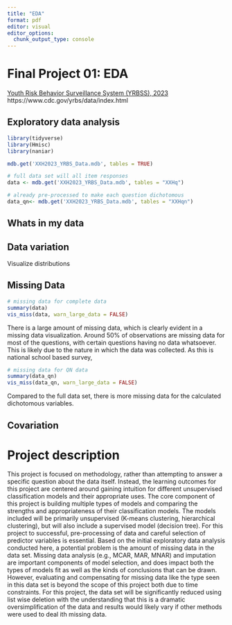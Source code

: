 ```yaml
---
title: "EDA"
format: pdf
editor: visual
editor_options: 
  chunk_output_type: console
---
```


# Final Project 01: EDA

[Youth Risk Behavior Surveillance System (YRBSS), 2023](https://www.cdc.gov/yrbs/data/index.html) https://www.cdc.gov/yrbs/data/index.html

## Exploratory data analysis
```r
library(tidyverse)
library(Hmisc)
library(naniar)

mdb.get('XXH2023_YRBS_Data.mdb', tables = TRUE)

# full data set will all item responses
data <- mdb.get('XXH2023_YRBS_Data.mdb', tables = "XXHq")

# already pre-processed to make each question dichotomous
data_qn<- mdb.get('XXH2023_YRBS_Data.mdb', tables = "XXHqn")
```

## Whats in my data

## Data variation
Visualize distributions
 
## Missing Data
```r
# missing data for complete data
summary(data)
vis_miss(data, warn_large_data = FALSE)
```
There is a large amount of missing data, which is clearly evident in a missing data visualization. Around 50% of observations are missing data for most of the questions, with certain questions having no data whatsoever. This is likely due to the nature in which the data was collected. As this is national school based survey, 

```r
# missing data for QN data
summary(data_qn)
vis_miss(data_qn, warn_large_data = FALSE)
```
Compared to the full data set, there is more missing data for the calculated dichotomous variables. 


## Covariation

# Project description
  This project is focused on methodology, rather than attempting to answer a specific question about the data itself. Instead, the learning outcomes for this project are centered around gaining intuition for different unsupervised classification models and their appropriate uses.
  The core component of this project is building multiple types of models and comparing the strengths and appropriateness of their classification models. The models included will be primarily unsupervised (K-means clustering, hierarchical clustering), but will also include a supervised model (decision tree). For this project to successful, pre-processing of data and careful selection of predictor variables is essential. 
  Based on the initial exploratory data analysis conducted here, a potential problem is the amount of missing data in the data set. Missing data analysis (e.g., MCAR, MAR, MNAR) and imputation are important components of model selection, and does impact both the types of models fit as well as the kinds of conclusions that can be drawn. However, evaluating and compensating for missing data like the type seen in this data set is beyond the scope of this project both due to time constraints. For this project, the data set will be significantly reduced using list wise deletion with the understanding that this is a dramatic oversimplification of the data and results would likely vary if other methods were used to deal ith missing data. 
